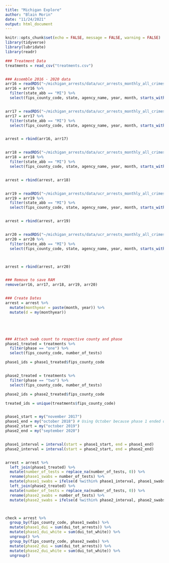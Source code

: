 ```yaml
---
title: "Michigan Explore"
author: "Blain Morin"
date: "11/24/2021"
output: html_document
---
```


```r

knitr::opts_chunk$set(echo = FALSE, message = FALSE, warning = FALSE)
library(tidyverse)
library(lubridate)
library(readr)

```

```r

### Treatment Data
treatments = read_csv("treatments.csv")


### Assemble 2016 - 2020 data
arr16 = readRDS("~/michigan_arrests/data/ucr_arrests_monthly_all_crimes_race_sex_2016.rds")
arr16 = arr16 %>%
  filter(state_abb == "MI") %>%
  select(fips_county_code, state, agency_name, year, month, starts_with("dui"))


arr17 = readRDS("~/michigan_arrests/data/ucr_arrests_monthly_all_crimes_race_sex_2017.rds")
arr17 = arr17 %>%
  filter(state_abb == "MI") %>%
  select(fips_county_code, state, agency_name, year, month, starts_with("dui"))


arrest = rbind(arr16, arr17)


arr18 = readRDS("~/michigan_arrests/data/ucr_arrests_monthly_all_crimes_race_sex_2018.rds")
arr18 = arr18 %>%
  filter(state_abb == "MI") %>%
  select(fips_county_code, state, agency_name, year, month, starts_with("dui"))


arrest = rbind(arrest, arr18)


arr19 = readRDS("~/michigan_arrests/data/ucr_arrests_monthly_all_crimes_race_sex_2019.rds")
arr19 = arr19 %>%
  filter(state_abb == "MI") %>%
  select(fips_county_code, state, agency_name, year, month, starts_with("dui"))


arrest = rbind(arrest, arr19)


arr20 = readRDS("~/michigan_arrests/data/ucr_arrests_monthly_all_crimes_race_sex_2020.rds")
arr20 = arr20 %>%
  filter(state_abb == "MI") %>%
  select(fips_county_code, state, agency_name, year, month, starts_with("dui"))



arrest = rbind(arrest, arr20)


### Remove to save RAM
remove(arr16, arr17, arr18, arr19, arr20)


### Create Dates
arrest = arrest %>%
  mutate(monthyear = paste(month, year)) %>%
  mutate(d = my(monthyear))





### Attach swab count to respective county and phase
phase1_treated = treatments %>%
  filter(phase == "one") %>%
  select(fips_county_code, number_of_tests)

phase1_ids = phase1_treated$fips_county_code


phase2_treated = treatments %>%
  filter(phase == "two") %>%
  select(fips_county_code, number_of_tests)

phase2_ids = phase2_treated$fips_county_code

treated_ids = unique(treatments$fips_county_code)


phase1_start = my("november 2017")
phase1_end = my("october 2018") # Using October because phase 1 ended on 11/8
phase2_start = my("october 2019")
phase2_end = my("september 2020")


phase1_interval = interval(start = phase1_start, end = phase1_end)
phase2_interval = interval(start = phase2_start, end = phase2_end)


arrest = arrest %>%
  left_join(phase1_treated) %>% 
  mutate(number_of_tests = replace_na(number_of_tests, 0)) %>%
  rename(phase1_swabs = number_of_tests) %>%
  mutate(phase1_swabs = ifelse(d %within% phase1_interval, phase1_swabs, 0)) %>%
  left_join(phase2_treated) %>% 
  mutate(number_of_tests = replace_na(number_of_tests, 0)) %>%
  rename(phase2_swabs = number_of_tests) %>%
  mutate(phase2_swabs = ifelse(d %within% phase2_interval, phase2_swabs, 0))




```

```r

check = arrest %>%
  group_by(fips_county_code, phase1_swabs) %>%
  mutate(phase1_dui = sum(dui_tot_arrests)) %>%
  mutate(phase1_dui_white = sum(dui_tot_white)) %>%
  ungroup() %>%
  group_by(fips_county_code, phase2_swabs) %>%
  mutate(phase2_dui = sum(dui_tot_arrests)) %>%
  mutate(phase2_dui_white = sum(dui_tot_white)) %>%
  ungroup()



```






